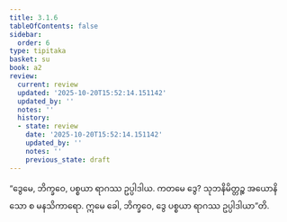 ```yaml
---
title: 3.1.6
tableOfContents: false
sidebar:
  order: 6
type: tipitaka
basket: su
book: a2
review:
  current: review
  updated: '2025-10-20T15:52:14.151142'
  updated_by: ''
  notes: ''
  history:
  - state: review
    date: '2025-10-20T15:52:14.151142'
    updated_by: ''
    notes: ''
    previous_state: draft
---
```



<DynamicBreadcrumb />


<ReviewStatus review={frontmatter.review} showDetails={true} />

<HypothesisAnnotation frontmatter={frontmatter} />

<Division number="124" book="a2" e="ch" v="15" p="86">

<Paragraph number="209" book="a2">
“ဒွေမေ, ဘိက္ခဝေ, ပစ္စယာ ရာဂဿ ဥပ္ပါဒါယ. ကတမေ ဒွေ? သုဘနိမိတ္တဉ္စ အယောနိသော စ မနသိကာရော. ဣမေ ခေါ, ဘိက္ခဝေ, ဒွေ ပစ္စယာ ရာဂဿ ဥပ္ပါဒါယာ”တိ.
</Paragraph>
</Division>